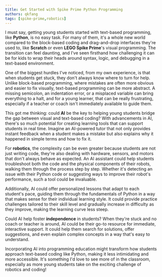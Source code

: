```yaml
---
title: Get Started with Spike Prime Python Programming
authors: qkfang
tags: [spike-prime,robotics]
---
```



I must say, getting young students started with text-based programming, like **Python**, is no easy task. For many of them, it's a whole new world compared to the block-based coding and drag-and-drop interfaces they're used to, like **Scratch** or even **LEGO Spike Prime**'s visual programming. The transition can feel daunting, and I've seen firsthand how challenging it can be for kids to wrap their heads around syntax, logic, and debugging in a text-based environment.

One of the biggest hurdles I've noticed, from my own experience, is that when students get stuck, they don't always know where to turn for help. Unlike block-based programming, where mistakes are often more obvious and easier to fix visually, text-based programming can be more abstract. A missing semicolon, an indentation error, or a misplaced variable can bring everything to a halt, and for a young learner, that can be really frustrating, especially if a teacher or coach isn't immediately available to guide them.

This got me thinking: could **AI** be the key to helping young students bridge the gap between visual and text-based coding? With advancements in AI, there's so much potential for creating learning tools that can support students in real time. Imagine an AI-powered tutor that not only provides instant feedback when a student makes a mistake but also explains why it happened in simple terms and how to fix it.

For **robotics**, the complexity can be even greater because students are not just writing code, they're also dealing with hardware, sensors, and motors that don't always behave as expected. An AI assistant could help students troubleshoot both the code and the physical components of their robots, walking them through the process step by step. Whether it's detecting an issue with their Python code or suggesting ways to improve their robot's performance, such a tool could be invaluable.

Additionally, AI could offer personalized lessons that adapt to each student's pace, guiding them through the fundamentals of Python in a way that makes sense for their individual learning style. It could provide practice challenges tailored to their skill level and gradually increase in difficulty as they improve, making the learning curve less steep.

Could AI help foster **independence** in students? When they're stuck and no coach or teacher is around, AI could be their go-to resource for immediate, interactive support. It could help them search for solutions, offer suggestions, and even explain complex concepts in a way that's easy to understand.

Incorporating AI into programming education might transform how students approach text-based coding like Python, making it less intimidating and more accessible. It's something I'd love to see more of in the classroom, especially as more young students take on the exciting challenge of robotics and coding!
